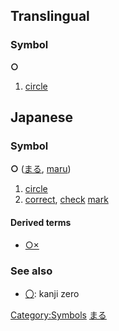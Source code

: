 ==Translingual==
===Symbol===
[[Category:Symbols]]
'''○'''
# [[circle]]



== Japanese ==
[[Category:Japanese language|まる]]
===Symbol===
'''○''' ([[まる]], [[maru]])
# [[circle]]
# [[correct]], [[check]] [[mark]]
====Derived terms====
*[[○×]]

===See also===
*[[〇]]: kanji zero